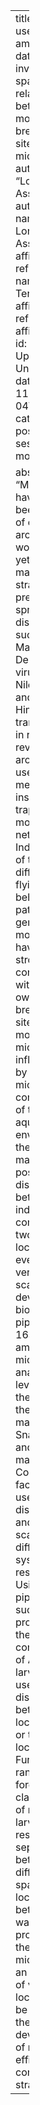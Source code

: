 ---
title: "The use of 16S amplicon data to investigate spatial relations between mosquito breeding sites and microbiota"
author: "Lorenzo Assentato"
authors:
  - name: Lorenzo Assentato
    affiliations:
      - ref: u1
  - name: Olle Terenius
    affiliations:
      - ref: u1
affiliations:
  - id: u1
    name: Uppsala University
date: 2024-11-04T14:45:17
categories:
  - poster session
  - monday

abstract: "Mosquitoes have long been vectors of diseases around the world, with yet not so many strategies to prevent the spread of diseases such as Malaria, Dengue virus, West Nile virus and others. Hindering transmission in rural areas revolves around the use of methods like insecticide traps or mosquito nets. Independent of their different flying and behavioral patterns, all genera of mosquitoes have a very strong connection with their own breeding sites. The mosquito microbiota is influenced by the microbial communities of the aquatic environment they inhabit, making it possible to distinguish between individuals coming from two different locations even on a very small scale. We developed a bioinformatic pipeline for 16S amplicon microbial analysis leveraging the use of the workflow manager Snakemake and package manager Conda to facilitate its use, distribution and scalability to different systems and resources. Using the pipeline, we successfully proved that the microbial community of Anopheles larvae can be used to distinguish between location sites or types of location. Furthermore, random forest-based classification of mosquito larvae resolves the separation between different spatial locations better than water. This proves that the use of microbiota as an indicator of vector location can be used in the development of more efficient control strategies. "
---